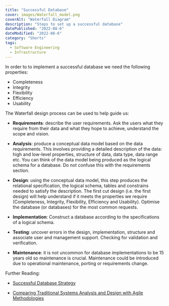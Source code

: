 ```yaml
---
title: "Successful Database"
cover: images/Waterfall_model.png
coverAlt: "Waterfall Diagram"
description: "Steps to set up a successful database"
datePublished: "2022-08-6"
dateModified: "2022-08-6"
category: "Shorts"
tags:
  - Software Engineering
  - Infrastructure
---
```



In order to to implement a successful database we need the following properties:
- Completeness
- Integrity
- Flexibility
- Efficiency 
- Usability


The Waterfall design process can be used to help guide us:

- **Requirements**: describe the user requirements. Ask the users what they require from their data and what they hope to achieve, understand the scope and vision.

- **Analysis**: produce a conceptual data model based on the data requirements. This involves providing a detailed description of the data: high and low-level properties, structure of data, data type, data range etc. You can think of the data model being produced as the logical schema for a database. Do not confuse this with the requirements section.

- **Design**: using the conceptual data model, this step produces the relational specification, the logical schema, tables and constrains needed to satisfy the description. The first cut design (i.e. the first design) will help understand if it meets the properties we require (Completeness, Integrity, Flexibility, Efficiency and Usability). Optimise the database (or databases) for the most common requests. 

- **Implementation**: Construct a database according to the specifications of a logical schema. 

- **Testing**: uncover errors in the design, implementation, structure and associate user and management support. Checking for validation and verification.

- **Maintenance**: it is not uncommon for database implementations to be 15 years old so maintenance is crucial. Maintenance could be introduced due to operational maintenance, porting or requirements change.

Further Reading:

- [Successful Database Strategy](https://dzone.com/articles/what-are-the-keys-to-a-successful-database-strateg)

- [Comparing Traditional Systems Analysis and Design with Agile Methodologies](https://www.umsl.edu/~hugheyd/is6840/waterfall.html)